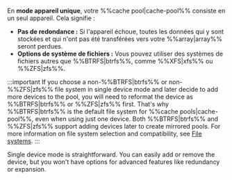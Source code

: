 En **mode appareil unique**, votre %%cache pool|cache-pool%% consiste en un seul appareil. Cela signifie :

- **Pas de redondance :** Si l'appareil échoue, toutes les données qui y sont stockées et qui n'ont pas été transférées vers votre %%array|array%% seront perdues.
- **Options de système de fichiers :** Vous pouvez utiliser des systèmes de fichiers autres que %%BTRFS|btrfs%%, comme %%XFS|xfs%% ou %%ZFS|zfs%%.

:::important
If you choose a non-%%BTRFS|btrfs%% or non-%%ZFS|zfs%% file system in single device mode and later decide to add more devices to the pool, you will need to reformat the device as %%BTRFS|btrfs%% or %%ZFS|zfs%% first. That's why %%BTRFS|btrfs%% is the default file system for %%cache pools|cache-pool%%, even when using just one device. Both %%BTRFS|btrfs%% and %%ZFS|zfs%% support adding devices later to create mirrored pools. For more information on file system selection and compatibility, see [File systems](../file-systems.mdx).
:::

Single device mode is straightforward. You can easily add or remove the device, but you won't have options for advanced features like redundancy or expansion.
